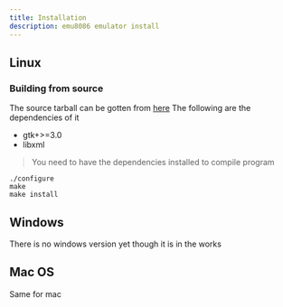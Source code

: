 ```yaml
---
title: Installation
description: emu8086 emulator install
---
```


## Linux

### Building from source

The source tarball can be gotten from [here](https://github.com/kosiken/gtkemu8086/archive/1.0.0.tar.gz)
The following are the dependencies of it
- gtk+>=3.0
- libxml
> You need to have the dependencies installed to compile program
```
./configure
make
make install

```

## Windows

There is no windows version yet though it is in the works 

## Mac OS

Same for mac
